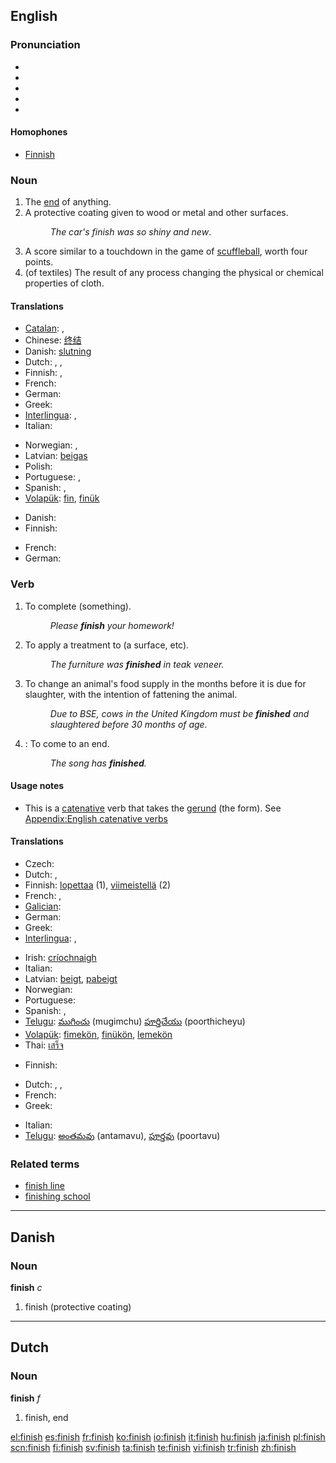 ==English==

===Pronunciation===
* {{enPR|fĭn'ĭsh}}
* {{IPA|/ˈfɪnɪʃ/}}
* {{SAMPA|/"fInIS/}}
* {{audio|en-us-finish.ogg|Audio (US)}}
* {{audio|en-uk-finnish.ogg|Audio (UK)}}

====Homophones====
* [[Finnish]]

===Noun===
{{en-noun|es}}

# The [[end]] of anything.
# A protective coating given to wood or metal and other surfaces.
#: ''The car's finish was so shiny and new''.
# A score similar to a touchdown in the game of [[scuffleball]], worth four points.
# (of textiles) The result of any process changing the physical or chemical properties of cloth.

====Translations====

{{trans-top|end}}
* [[Catalan]]: {{t-|ca|meta|f}}, {{t-|ca|fita|f}}
* Chinese: [[终结]]
* Danish: [[slutning]] {{c}}
* Dutch: {{t-|nl|eindstreep|f}}, {{t-|nl|finish|f}}, {{t+|nl|meet|f}}
* Finnish: {{t+|fi|loppu}}, {{t+|fi|maali}}
* French: {{t+|fr|fin|f}}
* German: {{t+|de|Ende|n}}
* Greek: {{t+|el|τέλος|n|tr=télos|sc=Grek}}
* [[Interlingua]]: {{t-|ia|fin|xs=Interlingua}}, {{t-|ia|termination|xs=Interlingua}}
* Italian: {{t+|it|fine|f}}
{{trans-mid}}
* Norwegian: {{t|no|avslutning}} {{m|f}}, {{t|no|slutt|m}}
* Latvian: [[beigas]] {{f}}
* Polish: {{t-|pl|koniec|m}}
* Portuguese: {{t+|pt|fim|m}}, {{t-|pt|acabamento|m}}
* Spanish: {{t+|es|meta|f}}, {{t+|es|fin|m}}
* [[Volapük]]: [[fin]], [[finük]]
{{trans-bottom}}

{{trans-top|protective coating}}
* Danish: {{t-|da|finish|c}}
* Finnish: {{t-|fi|pintakäsittely}}
{{trans-mid}}
* French: {{t+|fr|fini|m}}
* German: {{t-|de|Lack|m}}
{{trans-bottom}}

{{trans-top|score in scuffleball}}
{{trans-mid}}
{{trans-bottom}}

===Verb===
{{en-verb|finishes|finishing|finished}}

# {{transitive}} To complete (something).
#: ''Please '''finish''' your homework!''
# {{transitive}} To apply a treatment to (a surface, etc).
#: ''The furniture was '''finished''' in teak veneer.''
# {{transitive}} To change an animal's food supply in the months before it is due for slaughter, with the intention of fattening the animal.
#: ''Due to BSE, cows in the United Kingdom must be '''finished''' and slaughtered before 30 months of age.''
# {{intransitive}}: To come to an end.
#: ''The song has '''finished'''.''

====Usage notes====
* {{sense|transitive, to complete}} This is a [[catenative]] verb that takes the [[gerund]] (the {{term|-ing}} form). See [[Appendix:English catenative verbs]]

====Translations====

{{trans-top|to complete}}
* Czech: {{t-|cs|končit}}
* Dutch: {{t-|nl|afwerken}}, {{t-|nl|beëindigen}}
* Finnish: [[lopettaa]] (1), [[viimeistellä]] (2)
* French: {{t+|fr|finir}}, {{t-|fr|achever}}
* [[Galician]]: {{t-|gl|acabar|xs=Galician}}
* German: {{t+|de|beenden}}
* Greek: {{t-|el|τελειώνω|tr=teleióno|sc=Grek}}
* [[Interlingua]]: {{t-|ia|finir|xs=Interlingua}}, {{t-|ia|terminar|xs=Interlingua}}
{{trans-mid}}
* Irish: [[críochnaigh]]
* Italian: {{t+|it|finire}}
* Latvian: [[beigt]], [[pabeigt]]
* Norwegian: {{t-|no|avslutte}}
* Portuguese: {{t+|pt|acabar}}
* Spanish: {{t+|es|acabar}}, {{t-|es|terminar}}
* [[Telugu]]: [[ముగించు]] (mugimchu) [[పూర్తిచేయు]] (poorthicheyu)
* [[Volapük]]: [[fimekön]], [[finükön]], [[lemekön]]
* Thai: [[เสร็จ]]
{{trans-bottom}}

{{trans-top|to apply a final treatment to}}
* Finnish: {{t-|fi|viimeistellä}}
{{trans-mid}}
{{trans-bottom}}

{{trans-top|to come to an end}}
* Dutch: {{t-|nl|ophouden}}, {{t-|nl|eindigen}}, {{t-|nl|gedaan zijn}}
* French: {{t+|fr|finir}}
* Greek: {{t-|el|τελειώνω|tr=teleióno|sc=Grek}}
{{trans-mid}}
* Italian: {{t+|it|finire}}
* [[Telugu]]: [[అంతమవు]] (antamavu), [[పూర్తవు]] (poortavu)
{{trans-bottom}}

===Related terms===
* [[finish line]]
* [[finishing school]]

----

==Danish==

===Noun===
'''finish''' ''c''

# finish (protective coating)

----

==Dutch==

===Noun===
'''finish''' ''f''

# finish, end

[[el:finish]]
[[es:finish]]
[[fr:finish]]
[[ko:finish]]
[[io:finish]]
[[it:finish]]
[[hu:finish]]
[[ja:finish]]
[[pl:finish]]
[[scn:finish]]
[[fi:finish]]
[[sv:finish]]
[[ta:finish]]
[[te:finish]]
[[vi:finish]]
[[tr:finish]]
[[zh:finish]]